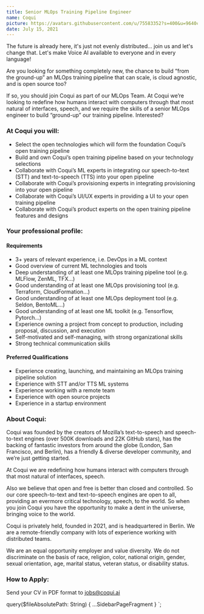 ```yaml
---
title: Senior MLOps Training Pipeline Engineer
name: Coqui
picture: https://avatars.githubusercontent.com/u/75583352?s=400&u=9640c480b84c161c8976d1ebbf2ec3f803f9d82e&v=4
date: July 15, 2021
---
```



The future is already here, it's just not evenly distributed... join us and let's change that. Let's make
Voice AI available to everyone and in every language!

Are you looking for something completely new, the chance to build “from the ground-up” an MLOps training pipeline
that can scale, is cloud agnostic, and is open source too?

If so, you should join Coqui as part of our MLOps Team. At Coqui we’re looking to redefine how humans interact
with computers through that most natural of interfaces, speech, and we require the skills of a senior MLOps
engineer to build “ground-up” our training pipeline. Interested?

<!-- markdownlint-disable no-trailing-punctuation -->

### At Coqui you will:

- Select the open technologies which will form the foundation Coqui’s open training pipeline
- Build and own Coqui’s open training pipeline based on your technology selections
- Collaborate with Coqui’s ML experts in integrating our speech-to-text (STT) and text-to-speech (TTS) into your open pipeline
- Collaborate with Coqui’s provisioning experts in integrating provisioning into your open pipeline
- Collaborate with Coqui’s UI/UX experts in providing a UI to your open training pipeline
- Collaborate with Coqui’s product experts on the open training pipeline features and designs

### Your professional profile:

#### Requirements

- 3+ years of relevant experience, i.e. DevOps in a ML context
- Good overview of current ML technologies and tools
- Deep understanding of at least one MLOps training pipeline tool (e.g. MLFlow, ZenML, TFX...)
- Good understanding of at least one MLOps provisioning tool (e.g. Terraform, CloudFormation…)
- Good understanding of at least one MLOps deployment tool (e.g. Seldon, BentoML…)
- Good understanding of at least one ML toolkit (e.g. Tensorflow, Pytorch...)
- Experience owning a project from concept to production, including proposal, discussion, and execution
- Self-motivated and self-managing, with strong organizational skills
- Strong technical communication skills

#### Preferred Qualifications

- Experience creating, launching, and maintaining an MLOps training pipeline solution
- Experience with STT and/or TTS ML systems
- Experience working with a remote team
- Experience with open source projects
- Experience in a startup environment

### About Coqui:

Coqui was founded by the creators of Mozilla’s text-to-speech and speech-to-text engines (over 500K downloads and
22K GitHub stars), has the backing of fantastic investors from around the globe (London, San Francisco, and Berlin),
has a friendly & diverse developer community, and we’re just getting started.

At Coqui we are redefining how humans interact with computers through that most natural of interfaces, speech.

Also we believe that open and free is better than closed and controlled. So our core speech-to-text and text-to-speech
engines are open to all, providing an evermore critical technology, speech, to the world. So when you join Coqui
you have the opportunity to make a dent in the universe, bringing voice to the world.

Coqui is privately held, founded in 2021, and is headquartered in Berlin. We are a remote-friendly company with lots
of experience working with distributed teams.

We are an equal opportunity employer and value diversity. We do not discriminate on the basis of race, religion,
color, national origin, gender, sexual orientation, age, marital status, veteran status, or disability status.

### How to Apply:

Send your CV in PDF format to jobs@coqui.ai

<!-- markdownlint-enable line-length -->

  query($fileAbsolutePath: String) {
    ...SidebarPageFragment
  }
`;
